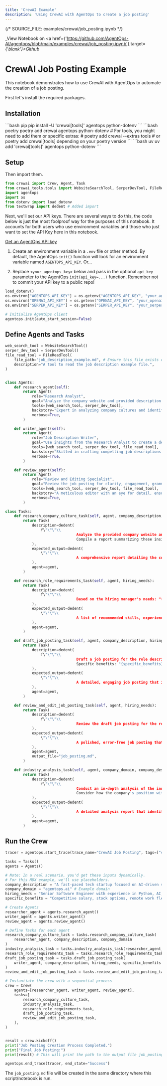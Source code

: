 ```yaml
---
title: 'CrewAI Example'
description: 'Using CrewAI with AgentOps to create a job posting'
---
```

{/*  SOURCE_FILE: examples/crewai/job_posting.ipynb  */}

_View Notebook on <a href={'https://github.com/AgentOps-AI/agentops/blob/main/examples/crewai/job_posting.ipynb'} target={'_blank'}>Github</a>_

# CrewAI Job Posting Example

This notebook demonstrates how to use CrewAI with AgentOps to automate the creation of a job posting.

First let's install the required packages.

## Installation
<CodeGroup>
  ```bash pip
  pip install -U 'crewai[tools]' agentops python-dotenv
  ```
  ```bash poetry
  poetry add crewai agentops python-dotenv
  # For tools, you might need to add them or specific extras:
  # poetry add crewai --extras tools 
  # or poetry add crewai[tools] depending on your poetry version
  ```
  ```bash uv
  uv add 'crewai[tools]' agentops python-dotenv
  ```
</CodeGroup>

## Setup
Then import them.
```python
from crewai import Crew, Agent, Task
from crewai_tools.tools import WebsiteSearchTool, SerperDevTool, FileReadTool # Corrected import in previous MDX version
import agentops
import os
from dotenv import load_dotenv
from textwrap import dedent # Added import
```

Next, we'll set our API keys. There are several ways to do this, the code below is just the most foolproof way for the purposes of this notebook. It accounts for both users who use environment variables and those who just want to set the API Key here in this notebook.

[Get an AgentOps API key](https://agentops.ai/settings/projects)

1. Create an environment variable in a `.env` file or other method. By default, the AgentOps `init()` function will look for an environment variable named `AGENTOPS_API_KEY`. Or...

2. Replace `<your_agentops_key>` below and pass in the optional `api_key` parameter to the AgentOps `init(api_key=...)` function. Remember not to commit your API key to a public repo!

```python
load_dotenv()
os.environ["AGENTOPS_API_KEY"] = os.getenv("AGENTOPS_API_KEY", "your_agentops_api_key_here")
os.environ["OPENAI_API_KEY"] = os.getenv("OPENAI_API_KEY", "your_openai_api_key_here")
os.environ["SERPER_API_KEY"] = os.getenv("SERPER_API_KEY", "your_serper_api_key_here")
```

```python
# Initialize AgentOps client
agentops.init(auto_start_session=False)
```

## Define Agents and Tasks

```python
web_search_tool = WebsiteSearchTool()
serper_dev_tool = SerperDevTool()
file_read_tool = FileReadTool(
    file_path="job_description_example.md", # Ensure this file exists or handle appropriately
    description="A tool to read the job description example file.",
)


class Agents:
    def research_agent(self):
        return Agent(
            role="Research Analyst",
            goal="Analyze the company website and provided description to extract insights on culture, values, and specific needs.",
            tools=[web_search_tool, serper_dev_tool],
            backstory="Expert in analyzing company cultures and identifying key values and needs from various sources, including websites and brief descriptions.",
            verbose=True,
        )

    def writer_agent(self):
        return Agent(
            role="Job Description Writer",
            goal="Use insights from the Research Analyst to create a detailed, engaging, and enticing job posting.",
            tools=[web_search_tool, serper_dev_tool, file_read_tool],
            backstory="Skilled in crafting compelling job descriptions that resonate with the company's values and attract the right candidates.",
            verbose=True,
        )

    def review_agent(self):
        return Agent(
            role="Review and Editing Specialist",
            goal="Review the job posting for clarity, engagement, grammatical accuracy, and alignment with company values and refine it to ensure perfection.",
            tools=[web_search_tool, serper_dev_tool, file_read_tool],
            backstory="A meticulous editor with an eye for detail, ensuring every piece of content is clear, engaging, and grammatically perfect.",
            verbose=True,
        )
```

```python
class Tasks:
    def research_company_culture_task(self, agent, company_description, company_domain):
        return Task(
            description=dedent(
                f\"\"\"\\
								Analyze the provided company website and the hiring manager's company's domain {company_domain}, description: "{company_description}". Focus on understanding the company's culture, values, and mission. Identify unique selling points and specific projects or achievements highlighted on the site.
								Compile a report summarizing these insights, specifically how they can be leveraged in a job posting to attract the right candidates.\"\"\"
            ),
            expected_output=dedent(
                \"\"\"\\
								A comprehensive report detailing the company's culture, values, and mission, along with specific selling points relevant to the job role. Suggestions on incorporating these insights into the job posting should be included.\"\"\"
            ),
            agent=agent,
        )

    def research_role_requirements_task(self, agent, hiring_needs):
        return Task(
            description=dedent(
                f\"\"\"\\
								Based on the hiring manager's needs: "{hiring_needs}", identify the key skills, experiences, and qualities the ideal candidate should possess for the role. Consider the company's current projects, its competitive landscape, and industry trends. Prepare a list of recommended job requirements and qualifications that align with the company's needs and values.\"\"\"
            ),
            expected_output=dedent(
                \"\"\"\\
								A list of recommended skills, experiences, and qualities for the ideal candidate, aligned with the company's culture, ongoing projects, and the specific role's requirements.\"\"\"
            ),
            agent=agent,
        )

    def draft_job_posting_task(self, agent, company_description, hiring_needs, specific_benefits):
        return Task(
            description=dedent(
                f\"\"\"\\
								Draft a job posting for the role described by the hiring manager: "{hiring_needs}". Use the insights on "{company_description}" to start with a compelling introduction, followed by a detailed role description, responsibilities, and required skills and qualifications. Ensure the tone aligns with the company's culture and incorporate any unique benefits or opportunities offered by the company.
								Specific benefits: "{specific_benefits}"\"\"\"
            ),
            expected_output=dedent(
                \"\"\"\\
								A detailed, engaging job posting that includes an introduction, role description, responsibilities, requirements, and unique company benefits. The tone should resonate with the company's culture and values, aimed at attracting the right candidates.\"\"\"
            ),
            agent=agent,
        )

    def review_and_edit_job_posting_task(self, agent, hiring_needs):
        return Task(
            description=dedent(
                f\"\"\"\\
								Review the draft job posting for the role: "{hiring_needs}". Check for clarity, engagement, grammatical accuracy, and alignment with the company's culture and values. Edit and refine the content, ensuring it speaks directly to the desired candidates and accurately reflects the role's unique benefits and opportunities. Provide feedback for any necessary revisions.\"\"\"
            ),
            expected_output=dedent(
                \"\"\"\\
								A polished, error-free job posting that is clear, engaging, and perfectly aligned with the company's culture and values. Feedback on potential improvements and final approval for publishing. Formated in markdown.\"\"\"
            ),
            agent=agent,
            output_file="job_posting.md",
        )

    def industry_analysis_task(self, agent, company_domain, company_description):
        return Task(
            description=dedent(
                f\"\"\"\\
								Conduct an in-depth analysis of the industry related to the company's domain: "{company_domain}". Investigate current trends, challenges, and opportunities within the industry, utilizing market reports, recent developments, and expert opinions. Assess how these factors could impact the role being hired for and the overall attractiveness of the position to potential candidates.
								Consider how the company's position within this industry and its response to these trends could be leveraged to attract top talent. Include in your report how the role contributes to addressing industry challenges or seizing opportunities.\"\"\"
            ),
            expected_output=dedent(
                \"\"\"\\
								A detailed analysis report that identifies major industry trends, challenges, and opportunities relevant to the company's domain and the specific job role. This report should provide strategic insights on positioning the job role and the company as an attractive choice for potential candidates.\"\"\"
            ),
            agent=agent,
        )
```

## Run the Crew

```python
tracer = agentops.start_trace(trace_name="CrewAI Job Posting", tags=["crew-job-posting-example", "agentops-example"])

tasks = Tasks()
agents = Agents()

# Note: In a real scenario, you'd get these inputs dynamically.
# For this MDX example, we'll use placeholders.
company_description = "A fast-paced tech startup focused on AI-driven solutions for e-commerce."
company_domain = "agentops.ai" # Example domain
hiring_needs = "Senior Software Engineer with experience in Python, AI, and cloud platforms."
specific_benefits = "Competitive salary, stock options, remote work flexibility, and a great team culture."

# Create Agents
researcher_agent = agents.research_agent()
writer_agent = agents.writer_agent()
review_agent = agents.review_agent()

# Define Tasks for each agent
research_company_culture_task = tasks.research_company_culture_task(
    researcher_agent, company_description, company_domain
)
industry_analysis_task = tasks.industry_analysis_task(researcher_agent, company_domain, company_description)
research_role_requirements_task = tasks.research_role_requirements_task(researcher_agent, hiring_needs)
draft_job_posting_task = tasks.draft_job_posting_task(
    writer_agent, company_description, hiring_needs, specific_benefits
)
review_and_edit_job_posting_task = tasks.review_and_edit_job_posting_task(review_agent, hiring_needs)

# Instantiate the crew with a sequential process
crew = Crew(
    agents=[researcher_agent, writer_agent, review_agent],
    tasks=[
        research_company_culture_task,
        industry_analysis_task,
        research_role_requirements_task,
        draft_job_posting_task,
        review_and_edit_job_posting_task,
    ],
)


result = crew.kickoff()
print("Job Posting Creation Process Completed.")
print("Final Job Posting:")
print(result) # This will print the path to the output file job_posting.md

agentops.end_trace(tracer, end_state="Success")
```
The `job_posting.md` file will be created in the same directory where this script/notebook is run.

<script type="module" src="/scripts/github_stars.js"></script>
<script type="module" src="/scripts/scroll-img-fadein-animation.js"></script>
<script type="module" src="/scripts/button_heartbeat_animation.js"></script>
<script type="module" src="/scripts/adjust_api_dynamically.js"></script>
